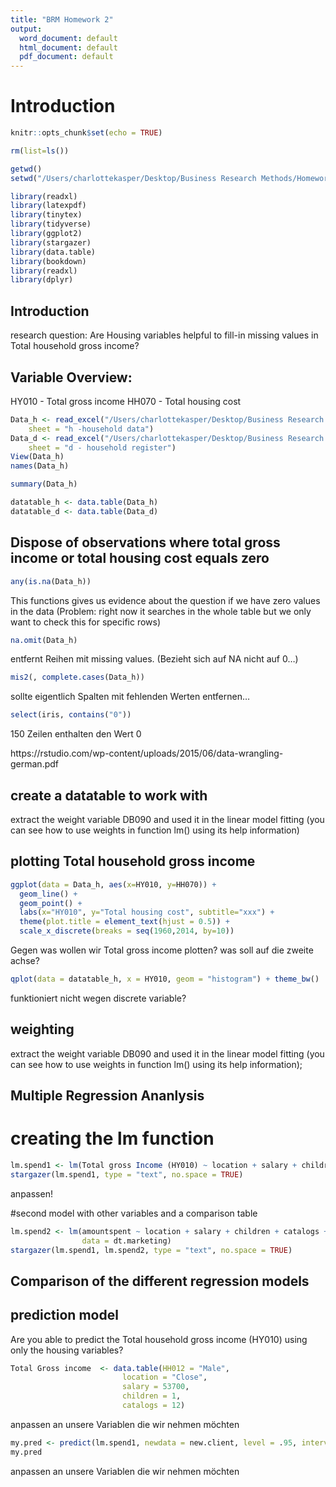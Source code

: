 ```yaml
---
title: "BRM Homework 2"
output:
  word_document: default
  html_document: default
  pdf_document: default
---
```

\newpage

# Introduction 

```r
knitr::opts_chunk$set(echo = TRUE)
```

```r
rm(list=ls())
```

```r
getwd()
setwd("/Users/charlottekasper/Desktop/Business Research Methods/Homework 2")
```

```r
library(readxl)
library(latexpdf)
library(tinytex)
library(tidyverse)
library(ggplot2)
library(stargazer)
library(data.table)
library(bookdown)
library(readxl)
library(dplyr)
```

## Introduction
research question: Are Housing variables helpful to fill-in missing values in Total household gross income?


## Variable Overview: 

HY010  - Total gross income
HH070 - Total housing cost


```r
Data_h <- read_excel("/Users/charlottekasper/Desktop/Business Research Methods/Homework 2/brm-homework/Mappe1.xlsx", 
    sheet = "h -household data")
Data_d <- read_excel("/Users/charlottekasper/Desktop/Business Research Methods/Homework 2/brm-homework/Mappe1.xlsx", 
    sheet = "d - household register")
View(Data_h)
names(Data_h)
```

```r
summary(Data_h)
```

```r
datatable_h <- data.table(Data_h)
datatable_d <- data.table(Data_d)
```


## Dispose of observations where total gross income or total housing cost equals zero


```r
any(is.na(Data_h))
```
This functions gives us evidence about the question if we have zero values in the data (Problem: right now it searches in the whole table but we only want to check this for specific rows)

```r
na.omit(Data_h)
```
entfernt Reihen mit missing values. (Bezieht sich auf NA nicht auf 0...)

```r
mis2(, complete.cases(Data_h))
```
sollte eigentlich Spalten mit fehlenden Werten entfernen...

```r
select(iris, contains("0"))

```
150 Zeilen enthalten den Wert 0 

https://rstudio.com/wp-content/uploads/2015/06/data-wrangling-german.pdf

## create a datatable to work with 
extract the weight variable DB090 and used it in the linear model fitting (you can see how to use weights in function lm() using its help information)

## plotting Total household gross income

```r
ggplot(data = Data_h, aes(x=HY010, y=HH070)) +
  geom_line() + 
  geom_point() +
  labs(x="HY010", y="Total housing cost", subtitle="xxx") +
  theme(plot.title = element_text(hjust = 0.5)) +
  scale_x_discrete(breaks = seq(1960,2014, by=10))

```

Gegen was wollen wir Total gross income plotten? was soll auf die zweite achse?

```r
qplot(data = datatable_h, x = HY010, geom = "histogram") + theme_bw()
```
funktioniert nicht wegen discrete variable?

## weighting 
extract the weight variable DB090 and used it in the linear model fitting (you can see how to use weights in function lm() using its help information);

## Multiple Regression Ananlysis

# creating the lm function
```r
lm.spend1 <- lm(Total gross Income (HY010) ~ location + salary + children + catalogs,data = dt.marketing)
stargazer(lm.spend1, type = "text", no.space = TRUE)
```
anpassen!

#second model with other variables and a comparison table
```r
lm.spend2 <- lm(amountspent ~ location + salary + children + catalogs + history,
                data = dt.marketing)
stargazer(lm.spend1, lm.spend2, type = "text", no.space = TRUE)
```


## Comparison of the different regression models


## prediction model
Are you able to predict the Total household gross income (HY010) using only the housing variables?


```r
Total Gross income  <- data.table(HH012 = "Male",
                         location = "Close",
                         salary = 53700,
                         children = 1,
                         catalogs = 12)
```
anpassen an unsere Variablen die wir nehmen möchten

```r
my.pred <- predict(lm.spend1, newdata = new.client, level = .95, interval = "confidence")
my.pred
```
anpassen an unsere Variablen die wir nehmen möchten



